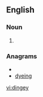 ==English==

===Noun===
{{en-noun}}

# {{alternative spelling of|dinghy}}

===Anagrams===
* {{alphagram|deginy}}
* [[dyeing#English|dyeing]]


[[vi:dingey]]